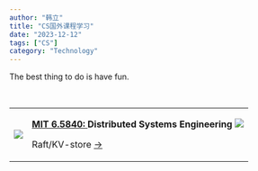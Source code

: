 ```yaml
---
author: "韩立"
title: "CS国外课程学习"
date: "2023-12-12"
tags: ["CS"]
category: "Technology"
---
```


The best thing to do is have fun.

<br />

<table class="table">
  <tbody>
    <tr>
      <td class="piccol">
        <img src="https://github.com/XmchxUp/picx-images-hosting/raw/master/20240909/image.lvogtn2zo.webp" />
      </td>
      <td class="textcol">
        <p>
          <b>
            <a href="http://nil.csail.mit.edu/6.5840/2024/schedule.html">
              MIT 6.5840:
            </a>
            Distributed Systems Engineering
          </b>
          <img
            class="inline-image"
            src="https://skillicons.dev/icons?i=go&theme=light"
          />
        </p>
        <p>
          Raft/KV-store
          <a href="https://github.com/cs-learning-every-day/mit-6.5840">-></a>
        </p>
      </td>
    </tr>
  </tbody>
</table>
